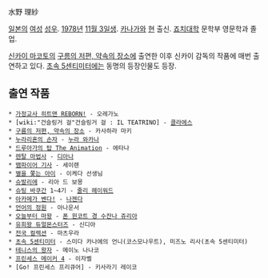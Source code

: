 水野 理紗

[[일본]]의 [[여성]] [[성우]]. [[1978년]] [[11월 3일]]생. [[카나가와]] [[현]] 출신. [[죠치대학]] 문학부 영문학과 졸업.

[[신카이 마코토]]의 [[구름의 저편, 약속의 장소]]에 출연한 이후 신카이 감독의 작품에 매번 출연하고 있다. [[초속 5센티미터]]에는 동명의 등장인물도 등장.

== 출연 작품 ==
 * [[가정교사 히트맨 REBORN!]] - 오레가노
 * [wiki:"건슬링거 걸"건슬링거 걸 : IL TEATRINO] - [[클라에스]]
 * [[구름의 저편, 약속의 장소]] - 카사하라 마키
 * [[누라리횬의 손자]] - [[누라 와카나]]
 * [[드루아가의 탑 The Animation]] - 에타나
 * [[렌탈 마법사]] - [[디아나]]
 * [[뱀파이어 기사]] - 세이렌
 * [[별을 쫓는 아이]] - 이케다 선생님
 * [[슈발리에]] - 리아 드 보몽
 * [[슈팅 바쿠간]] 1~4기 - [[줄리 헤이워드]]
 * [[아카메가 벤다!]] - [[나젠다]]
 * [[언어의 정원]] - 아나운서
 * [[오늘부터 마왕]] - [[폰 윈코트 경 수잔나 쥬리아]]
 * [[유희왕 듀얼몬스터즈]] - 신디아
 * [[전국 컬렉션]] - 마츠우라
 * [[초속 5센티미터]] - 스미다 카나에의 언니(코스모나우트), 미즈노 리사(초속 5센티미터)
 * [[테니스의 왕자]] - 메이노 나나코
 * [[프린세스 메이커 4]] - 이자벨
 * [Go! 프린세스 프리큐어] - 키사라기 레이코
